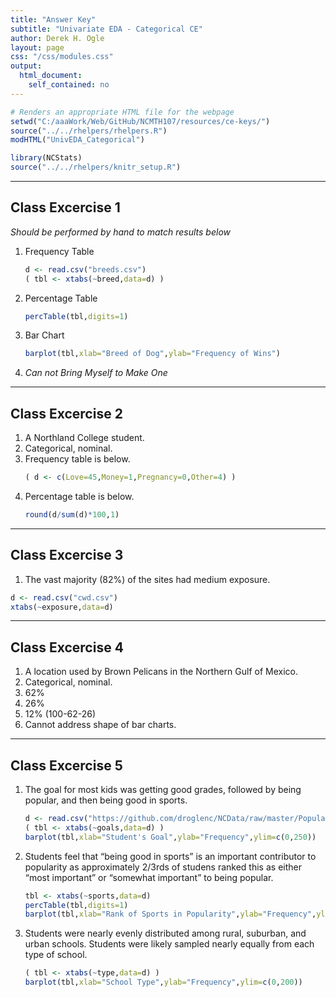 ```yaml
---
title: "Answer Key"
subtitle: "Univariate EDA - Categorical CE"
author: Derek H. Ogle
layout: page
css: "/css/modules.css"
output:
  html_document:
    self_contained: no
---
```


```r
# Renders an appropriate HTML file for the webpage
setwd("C:/aaaWork/Web/GitHub/NCMTH107/resources/ce-keys/")
source("../../rhelpers/rhelpers.R")
modHTML("UnivEDA_Categorical")
```

```r
library(NCStats)
source("../../rhelpers/knitr_setup.R")
```

----

## Class Excercise 1

*Should be performed by hand to match results below*

<ol>
<li>Frequency Table</li>
```r
d <- read.csv("breeds.csv")
( tbl <- xtabs(~breed,data=d) )
```

<li>Percentage Table</li>
```r
percTable(tbl,digits=1)
```

<li>Bar Chart</li>
```r
barplot(tbl,xlab="Breed of Dog",ylab="Frequency of Wins")
```

<li><i>Can not Bring Myself to Make One</i></li>
</ol>

----

## Class Excercise 2

<ol>
<li>A Northland College student.</li>
<li>Categorical, nominal.</li>
<li>Frequency table is below.</li>
```r
( d <- c(Love=45,Money=1,Pregnancy=0,Other=4) )
```
<li>Percentage table is below.</li>
```r
round(d/sum(d)*100,1)
```
</ol>
 
----

## Class Excercise 3

1. The vast majority (82%) of the sites had medium exposure.
```r
d <- read.csv("cwd.csv")
xtabs(~exposure,data=d)
```
 
----

## Class Excercise 4

1. A location used by Brown Pelicans in the Northern Gulf of Mexico.
1. Categorical, nominal.
1. 62%
1. 26%
1. 12% (100-62-26)
1. Cannot address shape of bar charts.

----

## Class Excercise 5


<ol>
<li>The goal for most kids was getting good grades, followed by being popular, and then being good in sports.</li>
```r
d <- read.csv("https://github.com/droglenc/NCData/raw/master/PopularKids.csv")
( tbl <- xtabs(~goals,data=d) )
barplot(tbl,xlab="Student's Goal",ylab="Frequency",ylim=c(0,250))
```
<li>Students feel that "being good in sports" is an important contributor to popularity as approximately 2/3rds of studens ranked this as either "most important" or "somewhat important" to being popular.</li>
```r
tbl <- xtabs(~sports,data=d)
percTable(tbl,digits=1)
barplot(tbl,xlab="Rank of Sports in Popularity",ylab="Frequency",ylim=c(0,200))
```

<li>Students were nearly evenly distributed among rural, suburban, and urban schools.  Students were likely sampled nearly equally from each type of school.</li>
```r
( tbl <- xtabs(~type,data=d) )
barplot(tbl,xlab="School Type",ylab="Frequency",ylim=c(0,200))
```
</ol>

